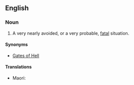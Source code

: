 ==English==

===Noun===
{{en-plural noun}}

# {{lb|en|poetic|figuratively|cliche}} A very nearly avoided, or a very probable, [[fatal]] situation.

====Synonyms====
* [[Gates of Hell]]

====Translations====
{{trans-top|A nearly avoided fatal situation}}
{{trans-mid}}
* Maori: {{t|mi|waha o te parata}}
{{trans-bottom}}
